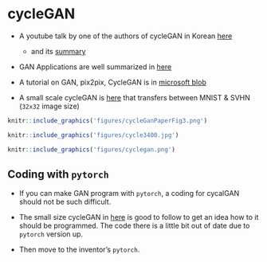 
# cycleGAN

- A youtube talk by one of the authors of cycleGAN in Korean [here](https://www.youtube.com/watch?v=Fkqf3dS9Cqw&t=2401s)
    - and its [summary](http://www.kwangsiklee.com/2018/03/cyclegan%EC%9D%B4-%EB%AC%B4%EC%97%87%EC%9D%B8%EC%A7%80-%EC%95%8C%EC%95%84%EB%B3%B4%EC%9E%90/)

- GAN Applications are well summarized in [here](https://github.com/nashory/gans-awesome-applications)

- A tutorial on GAN, pix2pix, CycleGAN is in [microsoft blob](https://www.microsoft.com/developerblog/2017/06/12/learning-image-image-translation-cyclegans/)

- A small scale cycleGAN is [here](https://github.com/yunjey/mnist-svhn-transfer) that transfers between MNIST & SVHN (`32x32` image size)


```r
knitr::include_graphics('figures/cycleGanPaperFig3.png')
```


```r
knitr::include_graphics('figures/cycle3400.jpg')
```


```r
knitr::include_graphics('figures/cyclegan.png')
```



## Coding with `pytorch`

* If you can make GAN program with `pytorch`, a coding for cycalGAN should not be such difficult.

* The small size cycleGAN in [here](https://github.com/yunjey/mnist-svhn-transfer) is good to follow to get an idea how to it should be programmed. The code there is a little bit out of date due to `pytorch` version up. 

* Then move to the inventor's `pytorch`.
